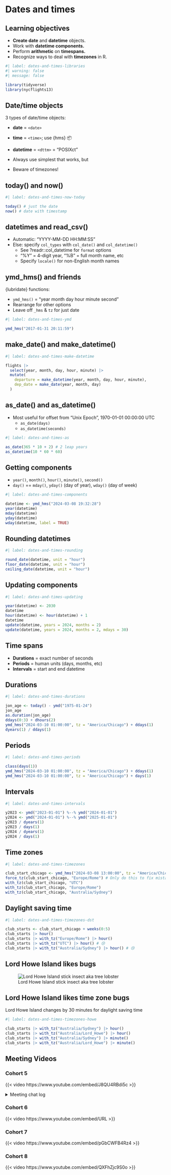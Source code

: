 # Dates and times

## Learning objectives

-   **Create date** and **datetime** objects.
-   Work with **datetime components.**
-   Perform **arithmetic** on **timespans.**
-   Recognize ways to deal with **timezones** in R.

```r
#| label: dates-and-times-libraries
#| warning: false
#| message: false

library(tidyverse)
library(nycflights13)
```

## Date/time objects

3 types of date/time objects:

-   **date** = `<date>`
-   **time** = `<time>`; use {hms} 📦
-   **datetime** = `<dttm>` = "POSIXct"

-   Always use simplest that works, but
-   Beware of timezones!

## today() and now()

```r
#| label: dates-and-times-now-today

today() # just the date
now() # date with timestamp
```

## datetimes and read_csv()

-   Automatic: "YYYY-MM-DD HH:MM:SS"
-   Else: specify `col_types` with `col_date()` and `col_datetime()`
    -   See ?readr::col_datetime for `format` options
    -   "%Y" = 4-digit year, "%B" = full month name, etc
    -   Specify `locale()` for non-English month names

## ymd_hms() and friends

{lubridate} functions:

-   `ymd_hms()` = "year month day hour minute second"
-   Rearrange for other options
-   Leave off `_hms` & `tz` for just date

```r
#| label: dates-and-times-ymd

ymd_hms("2017-01-31 20:11:59")
```

## make_date() and make_datetime()

```r
#| label: dates-and-times-make-datetime

flights |> 
  select(year, month, day, hour, minute) |> 
  mutate(
    departure = make_datetime(year, month, day, hour, minute),
    dep_date = make_date(year, month, day)
  )
```

## as_date() and as_datetime()

-   Most useful for offset from "Unix Epoch", 1970-01-01 00:00:00 UTC
    -   `as_date(days)`
    -   `as_datetime(seconds)`

```r
#| label: dates-and-times-as

as_date(365 * 10 + 2) # 2 leap years
as_datetime(10 * 60 * 60)
```

## Getting components

-   `year()`, `month()`, `hour()`, `minute()`, `second()`
-   `day()` == `mday()`, `yday()` (day of year), `wday()` (day of week)

```r
#| label: dates-and-times-components

datetime <- ymd_hms("2024-03-08 19:32:28")
year(datetime)
mday(datetime)
yday(datetime)
wday(datetime, label = TRUE)
```

## Rounding datetimes

```r
#| label: dates-and-times-rounding

round_date(datetime, unit = "hour")
floor_date(datetime, unit = "hour")
ceiling_date(datetime, unit = "hour")
```

## Updating components

```r
#| label: dates-and-times-updating

year(datetime) <- 2030
datetime
hour(datetime) <- hour(datetime) + 1
datetime
update(datetime, years = 2024, months = 2)
update(datetime, years = 2024, months = 2, mdays = 30)
```

## Time spans

-   **Durations** = exact number of seconds
-   **Periods** = human units (days, months, etc)
-   **Intervals** = start and end datetime

## Durations

```r
#| label: dates-and-times-durations

jon_age <- today() - ymd("1975-01-24")
jon_age
as.duration(jon_age)
ddays(0:3) + dhours(2)
ymd_hms("2024-03-10 01:00:00", tz = "America/Chicago") + ddays(1)
dyears(1) / ddays(1)
```

## Periods

```r
#| label: dates-and-times-periods

class(days(1))
ymd_hms("2024-03-10 01:00:00", tz = "America/Chicago") + ddays(1)
ymd_hms("2024-03-10 01:00:00", tz = "America/Chicago") + days(1)
```

## Intervals

```r
#| label: dates-and-times-intervals

y2023 <- ymd("2023-01-01") %--% ymd("2024-01-01")
y2024 <- ymd("2024-01-01") %--% ymd("2025-01-01")
y2023 / dyears(1)
y2023 / days(1)
y2024 / dyears(1)
y2024 / days(1)
```

## Time zones

```r
#| label: dates-and-times-timezones

club_start_chicago <- ymd_hms("2024-03-08 13:00:00", tz = "America/Chicago")
force_tz(club_start_chicago, "Europe/Rome") # Only do this to fix mistakes
with_tz(club_start_chicago, "UTC")
with_tz(club_start_chicago, "Europe/Rome")
with_tz(club_start_chicago, "Australia/Sydney")
```

## Daylight saving time

```r
#| label: dates-and-times-timezones-dst

club_starts <- club_start_chicago + weeks(0:5)
club_starts |> hour()
club_starts |> with_tz("Europe/Rome") |> hour()
club_starts |> with_tz("UTC") |> hour() # 😢
club_starts |> with_tz("Australia/Sydney") |> hour() # 😢
```

## Lord Howe Island likes bugs

![Lord Howe Island stick insect aka tree lobster](images/17-lord_howe_stick_insect.jpg)

## Lord Howe Island likes time zone bugs

Lord Howe Island changes by 30 minutes for daylight saving time

```r
#| label: dates-and-times-timezones-howe

club_starts |> with_tz("Australia/Sydney") |> hour()
club_starts |> with_tz("Australia/Lord_Howe") |> hour()
club_starts |> with_tz("Australia/Sydney") |> minute()
club_starts |> with_tz("Australia/Lord_Howe") |> minute()
```

## Meeting Videos

### Cohort 5

{{< video https://www.youtube.com/embed/J8QU4RBdi5c >}}

<details>
  <summary> Meeting chat log </summary>
  
```
00:17:21	Sandra Muroy:	Hi Lucus!
00:17:52	lucus w:	Hi Sandra
00:27:34	Ryan Metcalf:	The “Visual Markdown Editor” icon Becki mentioned is intended to provide a similar experience to Jupyter Notebooks.
00:41:39	Federica Gazzelloni:	round_date:: https://lubridate.tidyverse.org/reference/round_date.html
00:51:22	lucus w:	Dates and time are HARD
00:51:40	Sandra Muroy:	agree!
00:52:21	Ryan Metcalf:	For a list of timezone abbreviations in R, run `OlsonNames(tzdir = NULL)`
00:53:16	Sandra Muroy:	thanks Ryan!
00:58:51	Ryan Metcalf:	I learned a trick from Federica….for syntax questions, use “?`<the character in question>`” Note the back ticks to highlight the sequence of character.
01:06:13	lucus w:	“?” -- aka “what the”
01:07:42	Federica Gazzelloni:	?`%--%`
01:08:42	Federica Gazzelloni:	start %--% end
01:10:08	Becki R. (she/her):	Thanks, Federica! The easiest answer is the best.
01:10:54	lucus w:	In healthcare there’s a tendency to deidentify date time objects as it’s considered patient identified information. Masking those date time randomly is a huge challenge
01:11:19	Sandra Muroy:	interesting
01:13:57	Sandra Muroy:	happy holidays everyone!
```
</details>

### Cohort 6

{{< video https://www.youtube.com/embed/URL >}}


### Cohort 7

{{< video https://www.youtube.com/embed/pGbCWFB4Rz4 >}}


### Cohort 8

{{< video https://www.youtube.com/embed/QXFhZjc9S0o >}}
